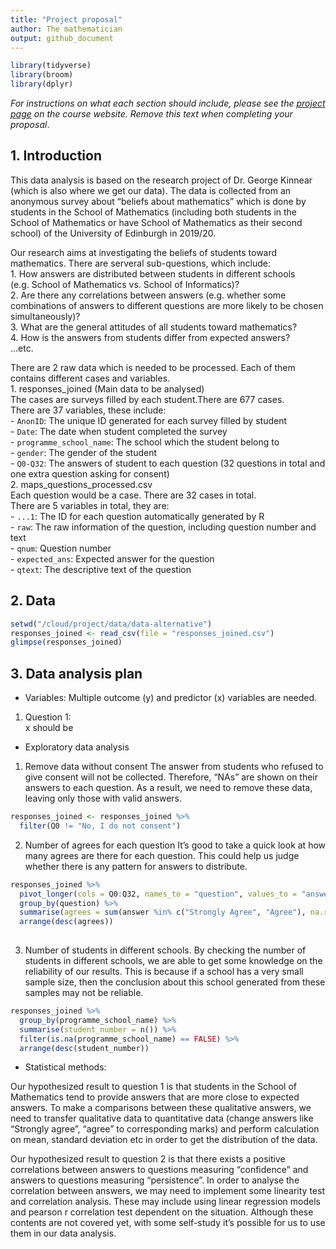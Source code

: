 ```yaml
---
title: "Project proposal"
author: The mathematician
output: github_document
---
```


```r
library(tidyverse)
library(broom)
library(dplyr)
```

*For instructions on what each section should include, please see the [project page](https://idsed.digital/assessments/project/#proposal) on the course website. Remove this text when completing your proposal*.

## 1. Introduction

This data analysis is based on the research project of Dr. George Kinnear (which is also where we get our data). The data is collected from an anonymous survey about "beliefs about mathematics" which is done by students in the School of Mathematics (including both students in the School of Mathematics or have School of Mathematics as their second school) of the University of Edinburgh in 2019/20.

Our research aims at investigating the beliefs of students toward mathematics. There are serveral sub-questions, which include:  
  1. How answers are distributed between students in different schools (e.g. School of Mathematics vs. School of Informatics)?  
  2. Are there any correlations between answers (e.g. whether some combinations of answers to different questions are more likely to be chosen simultaneously)?  
  3. What are the general attitudes of all students toward mathematics?  
  4. How is the answers from students differ from expected answers?  
  ...etc.  
  
There are 2 raw data which is needed to be processed. Each of them contains different cases and variables.  
  1. responses_joined (Main data to be analysed)  
    The cases are surveys filled by each student.There are 677 cases.   
    There are 37 variables, these include:  
      - `AnonID`: The unique ID generated for each survey filled by student  
      - `Date`: The date when student completed the survey  
      - `programme_school_name`: The school which the student belong to  
      - `gender`: The gender of the student  
      - `Q0-Q32`: The answers of student to each question (32 questions in total and one extra question asking for consent)  
  2. maps_questions_processed.csv  
    Each question would be a case. There are 32 cases in total.  
    There are 5 variables in total, they are:  
      - `...1`: The ID for each question automatically generated by R  
      - `raw`: The raw information of the question, including question number and text  
      - `qnum`: Question number  
      - `expected_ans`: Expected answer for the question  
      - `qtext`: The descriptive text of the question  
  
## 2. Data

```r
setwd("/cloud/project/data/data-alternative")
responses_joined <- read_csv(file = "responses_joined.csv")
glimpse(responses_joined)
```


## 3. Data analysis plan

- Variables:
Multiple outcome (y) and predictor (x) variables are needed.  
1. Question 1:  
  x should be 

- Exploratory data analysis

1. Remove data without consent
The answer from students who refused to give consent will not be collected. Therefore, "NAs" are shown on their answers to each question. As a result, we need to remove these data, leaving only those with valid answers.

```r
responses_joined <- responses_joined %>%
  filter(Q0 != "No, I do not consent")
```

2. Number of agrees for each question
It's good to take a quick look at how many agrees are there for each question. This could help us judge whether there is any pattern for answers to distribute.

```r
responses_joined %>%
  pivot_longer(cols = Q0:Q32, names_to = "question", values_to = "answer") %>%
  group_by(question) %>%
  summarise(agrees = sum(answer %in% c("Strongly Agree", "Agree"), na.rm = TRUE)) %>%
  arrange(desc(agrees))
  
```

3. Number of students in different schools.
By checking the number of students in different schools, we are able to get some knowledge on the reliability of our results. This is because if a school has a very small sample size, then the conclusion about this school generated from these samples may not be reliable.

```r
responses_joined %>%
  group_by(programme_school_name) %>%
  summarise(student_number = n()) %>%
  filter(is.na(programme_school_name) == FALSE) %>%
  arrange(desc(student_number))

```

- Statistical methods:

Our hypothesized result to question 1 is that students in the School of Mathematics tend to provide answers that are more close to expected answers. To make a comparisons between these qualitative answers, we need to transfer qualitative data to quantitative data (change answers like "Strongly agree", "agree" to corresponding marks) and perform calculation on mean, standard deviation etc in order to get the distribution of the data.

Our hypothesized result to question 2 is that there exists a positive correlations between answers to questions measuring "confidence" and answers to questions measuring "persistence".
In order to analyse the correlation between answers, we may need to implement some linearity test and correlation analysis. These may include using linear regression models and pearson r correlation test dependent on the situation. Although these contents are not covered yet, with some self-study it's possible for us to use them in our data analysis.

